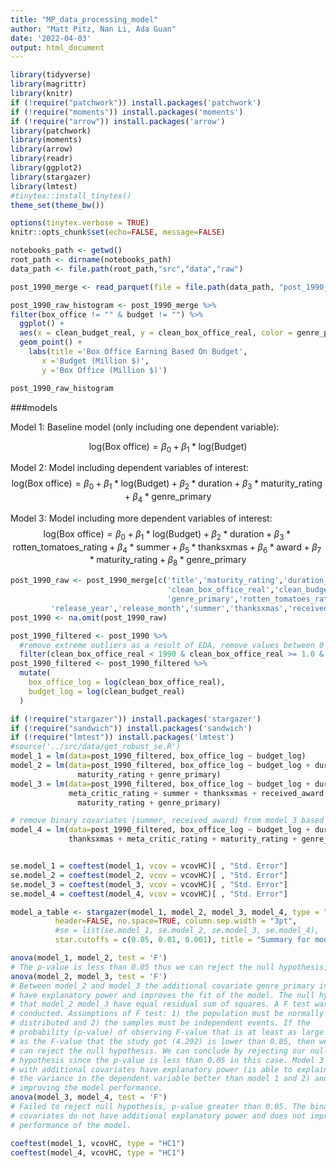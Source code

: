 ---
title: "MP_data_processing_model"
author: "Matt Pitz, Nan Li, Ada Guan"
date: '2022-04-03'
output: html_document
---

```{r load packages and set options, include=FALSE}
library(tidyverse) 
library(magrittr)
library(knitr)
if (!require("patchwork")) install.packages('patchwork')
if (!require("moments")) install.packages('moments')
if (!require("arrow")) install.packages('arrow')
library(patchwork)
library(moments)
library(arrow)
library(readr)
library(ggplot2)
library(stargazer)
library(lmtest)
#tinytex::install_tinytex()
theme_set(theme_bw())

options(tinytex.verbose = TRUE)
knitr::opts_chunk$set(echo=FALSE, message=FALSE)

notebooks_path <- getwd()
root_path <- dirname(notebooks_path)
data_path <- file.path(root_path,"src","data","raw")
```

```{r read in clean data}
post_1990_merge <- read_parquet(file = file.path(data_path, "post_1990_clean_data"))
```


```{r, scatter plot}
post_1990_raw_histogram <- post_1990_merge %>%
filter(box_office != "" & budget != "") %>%
  ggplot() + 
  aes(x = clean_budget_real, y = clean_box_office_real, color = genre_primary) +
  geom_point() +
    labs(title ='Box Office Earning Based On Budget',
       x ='Budget (Million $)',
       y ='Box Office (Million $)')

post_1990_raw_histogram
```

###models

Model 1: Baseline model (only including one dependent variable):

$$
\text{log(Box office)} = \beta_0 + \beta_1*\text{log(Budget)}
$$

Model 2: Model including dependent variables of interest:
$$
\text{log(Box office)} = \beta_0 + \beta_1*\text{log(Budget)} + \beta_2*\text{duration} + \beta_3*\text{maturity_rating} + \beta_4*\text{genre_primary}
$$


Model 3: Model including more dependent variables of interest:
$$
\text{log(Box office)} = \beta_0 + \beta_1*\text{log(Budget)} + \beta_2*\text{duration} + \beta_3*\text{rotten_tomatoes_rating} + \beta_4*\text{summer} + \beta_5*\text{thanksxmas} + \beta_6*\text{award} + \beta_7*\text{maturity_rating} + \beta_8*\text{genre_primary}
$$

```{r select columns of interests}
post_1990_raw <- post_1990_merge[c('title','maturity_rating','duration_minutes',
                                   'clean_box_office_real','clean_budget_real',
                                   'genre_primary','rotten_tomatoes_rating',
         'release_year','release_month','summer','thanksxmas','received_award','meta_critic_rating')]
post_1990 <- na.omit(post_1990_raw)

post_1990_filtered <- post_1990 %>%
  #remove extreme outliers as a result of EDA, remove values between 0 and 1
  filter(clean_box_office_real < 1990 & clean_box_office_real >= 1.0 & clean_budget_real >=1.0 & clean_budget_real <350)
post_1990_filtered <- post_1990_filtered %>% 
  mutate(
    box_office_log = log(clean_box_office_real), 
    budget_log = log(clean_budget_real)
  )
```
```{r, echo=FALSE, warning=FALSE, message=FALSE, comment=NA}
if (!require("stargazer")) install.packages('stargazer')
if (!require("sandwich")) install.packages('sandwich')
if (!require("lmtest")) install.packages('lmtest')
#source('../src/data/get_robust_se.R')
model_1 = lm(data=post_1990_filtered, box_office_log ~ budget_log)
model_2 = lm(data=post_1990_filtered, box_office_log ~ budget_log + duration_minutes +
               maturity_rating + genre_primary)
model_3 = lm(data=post_1990_filtered, box_office_log ~ budget_log + duration_minutes +
             meta_critic_rating + summer + thanksxmas + received_award +
               maturity_rating + genre_primary)
```

```{r, echo=FALSE, warning=FALSE, message=FALSE, comment=NA}
# remove binary covariates (summer, received_award) from model_3 based on the results
model_4 = lm(data=post_1990_filtered, box_office_log ~ budget_log + duration_minutes +
             thanksxmas + meta_critic_rating + maturity_rating + genre_primary)


se.model_1 = coeftest(model_1, vcov = vcovHC)[ , "Std. Error"]
se.model_2 = coeftest(model_2, vcov = vcovHC)[ , "Std. Error"]
se.model_3 = coeftest(model_3, vcov = vcovHC)[ , "Std. Error"]
se.model_4 = coeftest(model_4, vcov = vcovHC)[ , "Std. Error"]

model_a_table <- stargazer(model_1, model_2, model_3, model_4, type = "text",
          header=FALSE, no.space=TRUE, column.sep.width = "3pt",
          #se = list(se.model_1, se.model_2, se.model_3, se.model_4),
          star.cutoffs = c(0.05, 0.01, 0.001), title = "Summary for models 1 to 4")
```
```{r f-test for model_1, model_2 and model_3}
anova(model_1, model_2, test = 'F')
# The p-value is less than 0.05 thus we can reject the null hypothesis, the additional parameter that we have estimated in `model_2` makes this second model more fully represent the true population.
anova(model_2, model_3, test = 'F')
# Between model_2 and model_3 the additional covariate genre_primary in model_3 
# have explanatory power and improves the fit of the model. The null hypothesis is 
# that model_2 model_3 have equal residual sum of squares. A F test was
# conducted. Assumptions of F test: 1) the population must be normally
# distributed and 2) the samples must be independent events. If the
# probability (p-value) of observing F-value that is at least as large
# as the F-value that the study got (4.292) is lower than 0.05, then we
# can reject the null hypothesis. We can conclude by rejecting our null
# hypothesis since the p-value is less than 0.05 in this case. Model 3
# with additional covariates have explanatory power (is able to explain
# the variance in the dependent variable better than model 1 and 2) and are
# improving the model performance.
anova(model_3, model_4, test = 'F')
# Failed to reject null hypothesis, p-value greater than 0.05. The binary
# covariates do not have additional explanatory power and does not improve the
# performance of the model.
```
```{r print regression tables with robust standard errors}
coeftest(model_1, vcovHC, type = "HC1")
coeftest(model_4, vcovHC, type = "HC1")
```